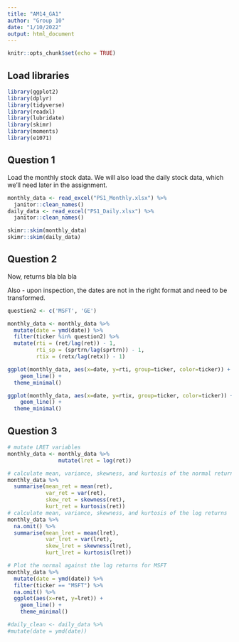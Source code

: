 ```yaml
---
title: "AM14_GA1"
author: "Group 10"
date: "1/10/2022"
output: html_document
---
```


```r
knitr::opts_chunk$set(echo = TRUE)
```

## Load libraries 

```r
library(ggplot2)  
library(dplyr)
library(tidyverse)
library(readxl)
library(lubridate)
library(skimr)
library(moments)
library(e1071) 
```

## Question 1

Load the monthly stock data. We will also load the daily stock data, which we'll need later in the assignment.

```r
monthly_data <- read_excel("PS1_Monthly.xlsx") %>%
  janitor::clean_names()
daily_data <- read_excel("PS1_Daily.xlsx") %>%
  janitor::clean_names()

skimr::skim(monthly_data)
skimr::skim(daily_data)
```


## Question 2

Now, returns bla bla bla 

Also - upon inspection, the dates are not in the right format and need to be transformed. 

```r

question2 <- c('MSFT', 'GE')

monthly_data <- monthly_data %>%
  mutate(date = ymd(date)) %>%
  filter(ticker %in% question2) %>%
  mutate(rti = (ret/lag(ret)) - 1,
         rti_sp = (sprtrn/lag(sprtrn)) - 1,
         rtix = (retx/lag(retx)) - 1) 

ggplot(monthly_data, aes(x=date, y=rti, group=ticker, color=ticker)) +
    geom_line() +
  theme_minimal()

ggplot(monthly_data, aes(x=date, y=rtix, group=ticker, color=ticker)) +
    geom_line() +
  theme_minimal()
```

## Question 3

```r
# mutate LRET variables
monthly_data <- monthly_data %>%
                mutate(lret = log(ret)) 

# calculate mean, variance, skewness, and kurtosis of the normal returns
monthly_data %>% 
  summarise(mean_ret = mean(ret),
            var_ret = var(ret),
            skew_ret = skewness(ret),
            kurt_ret = kurtosis(ret))
# calculate mean, variance, skewness, and kurtosis of the log returns
monthly_data %>% 
  na.omit() %>%
  summarise(mean_lret = mean(lret),
            var_lret = var(lret),
            skew_lret = skewness(lret),
            kurt_lret = kurtosis(lret))

# Plot the normal against the log returns for MSFT
monthly_data %>%
  mutate(date = ymd(date)) %>%
  filter(ticker == "MSFT") %>%
  na.omit() %>%
  ggplot(aes(x=ret, y=lret)) +
    geom_line() +
    theme_minimal()
```

```r
#daily_clean <- daily_data %>%
#mutate(date = ymd(date)) 
```

